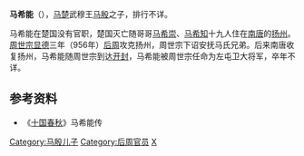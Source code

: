 '''马希能'''（{{bd|930年|之前|？||马}}），[[马楚|马楚]]武穆王[[马殷|马殷]]之子，排行不详。

马希能在楚国没有官职，楚国灭亡随哥哥[[马希崇|马希崇]]、[[马希知|马希知]]十九人住在[[南唐|南唐]]的[[扬州|扬州]]。[[周世宗|周世宗]][[显德|显德]]三年（956年）[[后周|后周]]攻克扬州，周世宗下诏安抚马氏兄弟。后来南唐收复扬州，马希能随周世宗到达[[开封|开封]]，马希能被周世宗任命为左屯卫大将军，卒年不详。

==参考资料==
*《[[十国春秋|十国春秋]]》马希能传

[[Category:马殷儿子|Category:马殷儿子]]
[[Category:后周官员|Category:后周官员]]
[[Category:马姓|X]]